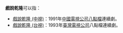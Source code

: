 '''戲說乾隆'''可以指：
*[[戲說乾隆_(中視)|戲說乾隆 (中視)]]：1991年[[中國電視公司|中國電視公司]][[八點檔|八點檔]]連續劇。
*[[戲說乾隆_(台視)|戲說乾隆 (台視)]]：1993年[[臺灣電視公司|臺灣電視公司]]八點檔連續劇。
{{disambig|X戲|Cat=四字作品消歧義}}